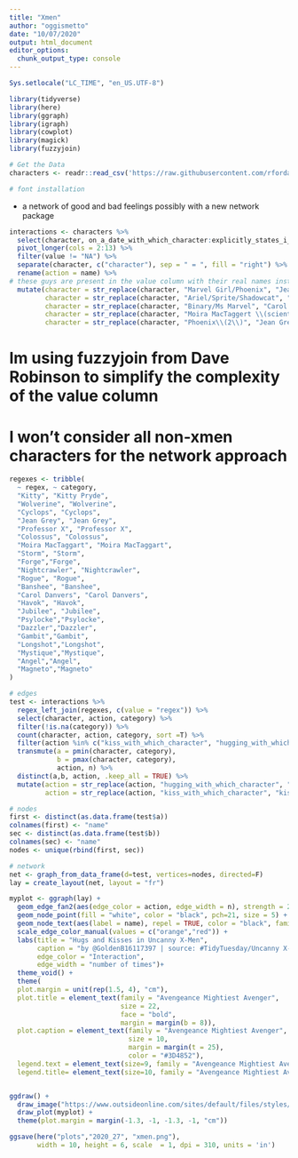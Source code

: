 ```yaml
---
title: "Xmen"
author: "oggismetto"
date: "10/07/2020"
output: html_document
editor_options: 
  chunk_output_type: console
---
```


```r

Sys.setlocale("LC_TIME", "en_US.UTF-8")

library(tidyverse)
library(here)
library(ggraph)
library(igraph)
library(cowplot)
library(magick)
library(fuzzyjoin)

# Get the Data
characters <- readr::read_csv('https://raw.githubusercontent.com/rfordatascience/tidytuesday/master/data/2020/2020-06-30/characters.csv')

# font installation

```

* a network of good and bad feelings possibly with a new network package

```r

interactions <- characters %>%
  select(character, on_a_date_with_which_character:explicitly_states_i_love_you_to_whom) %>%
  pivot_longer(cols = 2:13) %>%
  filter(value != "NA") %>%
  separate(character, c("character"), sep = " = ", fill = "right") %>%
  rename(action = name) %>%
# these guys are present in the value column with their real names instead of secret identity
  mutate(character = str_replace(character, "Marvel Girl/Phoenix", "Jean Grey"),
         character = str_replace(character, "Ariel/Sprite/Shadowcat", "Kitty Pryde"),
         character = str_replace(character, "Binary/Ms Marvel", "Carol Danvers"),
         character = str_replace(character, "Moira MacTaggert \\(scientist helper\\)", "Moira MacTaggart"),
         character = str_replace(character, "Phoenix\\(2\\)", "Jean Grey"))

```

# Im using fuzzyjoin from Dave Robinson to simplify the complexity of the value column
# I won't consider all non-xmen characters for the network approach

```r

regexes <- tribble(
  ~ regex, ~ category,
  "Kitty", "Kitty Pryde",
  "Wolverine", "Wolverine",
  "Cyclops", "Cyclops",
  "Jean Grey", "Jean Grey",
  "Professor X", "Professor X",
  "Colossus", "Colossus",
  "Moira MacTaggart", "Moira MacTaggart",
  "Storm", "Storm",
  "Forge","Forge",
  "Nightcrawler", "Nightcrawler",
  "Rogue", "Rogue",
  "Banshee", "Banshee",
  "Carol Danvers", "Carol Danvers",
  "Havok", "Havok",
  "Jubilee", "Jubilee",
  "Psylocke","Psylocke",
  "Dazzler","Dazzler",
  "Gambit","Gambit",
  "Longshot","Longshot",
  "Mystique","Mystique",
  "Angel","Angel",
  "Magneto","Magneto"
)

# edges
test <- interactions %>%
  regex_left_join(regexes, c(value = "regex")) %>%
  select(character, action, category) %>%
  filter(!is.na(category)) %>%
  count(character, action, category, sort =T) %>%
  filter(action %in% c("kiss_with_which_character", "hugging_with_which_character")) %>%
  transmute(a = pmin(character, category),
            b = pmax(character, category),
            action, n) %>%
  distinct(a,b, action, .keep_all = TRUE) %>%
  mutate(action = str_replace(action, "hugging_with_which_character", "hugs"),
         action = str_replace(action, "kiss_with_which_character", "kisses"))

# nodes
first <- distinct(as.data.frame(test$a))
colnames(first) <- "name"
sec <- distinct(as.data.frame(test$b))
colnames(sec) <- "name"
nodes <- unique(rbind(first, sec))

# network
net <- graph_from_data_frame(d=test, vertices=nodes, directed=F) 
lay = create_layout(net, layout = "fr")

myplot <- ggraph(lay) +
  geom_edge_fan2(aes(edge_color = action, edge_width = n), strength = 2.4, alpha = 0.5) +
  geom_node_point(fill = "white", color = "black", pch=21, size = 5) +
  geom_node_text(aes(label = name), repel = TRUE, color = "black", family = "Avengeance Mightiest Avenger", size = 4) +
  scale_edge_color_manual(values = c("orange","red")) +
  labs(title = "Hugs and Kisses in Uncanny X-Men",
       caption = "by @GoldenB16117397 | source: #TidyTuesday/Uncanny X-men",
       edge_color = "Interaction",
       edge_width = "number of times")+
  theme_void() +
  theme(
  plot.margin = unit(rep(1.5, 4), "cm"),
  plot.title = element_text(family = "Avengeance Mightiest Avenger",
                            size = 22, 
                            face = "bold",
                            margin = margin(b = 8)),
  plot.caption = element_text(family = "Avengeance Mightiest Avenger",
                              size = 10,
                              margin = margin(t = 25), 
                              color = "#3D4852"),
  legend.text = element_text(size=9, family = "Avengeance Mightiest Avenger"),
  legend.title= element_text(size=10, family = "Avengeance Mightiest Avenger", face = "bold"))


ggdraw() +
  draw_image("https://www.outsideonline.com/sites/default/files/styles/full-page/public/2016/05/16/lightning-spots-main_h.jpg?itok=38FqgaCk")+#("/home/luca/Downloads/storm_sky.jpg") +
  draw_plot(myplot) +
  theme(plot.margin = margin(-1.3, -1, -1.3, -1, "cm"))

ggsave(here("plots","2020_27", "xmen.png"), 
       width = 10, height = 6, scale  = 1, dpi = 310, units = 'in')

```



